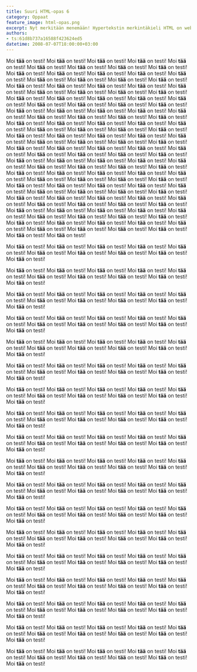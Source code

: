 ```yaml
---
title: Suuri HTML-opas 6
category: Oppaat
feature_image: html-opas.png
excerpt: Nyt merkitään menemään! Hypertekstin merkintäkieli HTML on web-ohjelmoinnin peruspilareita.
authors: 
- ts:61d8b737a16588f423624ed5
datetime: 2008-07-07T18:00:00+03:00
---
```


Moi **tää** on testi! Moi **tää** on testi! Moi **tää** on testi! Moi **tää** on testi!
Moi **tää** on testi! Moi **tää** on testi!
Moi **tää** on testi! Moi **tää** on testi!
Moi **tää** on testi! Moi **tää** on testi!
Moi **tää** on testi! Moi **tää** on testi!
Moi **tää** on testi! Moi **tää** on testi!
Moi **tää** on testi! Moi **tää** on testi!
Moi **tää** on testi! Moi **tää** on testi!
Moi **tää** on testi! Moi **tää** on testi!
Moi **tää** on testi! Moi **tää** on testi!
Moi **tää** on testi! Moi **tää** on testi!
Moi **tää** on testi! Moi **tää** on testi!
Moi **tää** on testi! Moi **tää** on testi!
Moi **tää** on testi! Moi **tää** on testi!
Moi **tää** on testi! Moi **tää** on testi!
Moi **tää** on testi! Moi **tää** on testi!
Moi **tää** on testi! Moi **tää** on testi!
Moi **tää** on testi! Moi **tää** on testi!
Moi **tää** on testi! Moi **tää** on testi!
Moi **tää** on testi! Moi **tää** on testi!
Moi **tää** on testi! Moi **tää** on testi!
Moi **tää** on testi! Moi **tää** on testi!
Moi **tää** on testi! Moi **tää** on testi!
Moi **tää** on testi! Moi **tää** on testi!
Moi **tää** on testi! Moi **tää** on testi!
Moi **tää** on testi! Moi **tää** on testi!
Moi **tää** on testi! Moi **tää** on testi!
Moi **tää** on testi! Moi **tää** on testi!
Moi **tää** on testi! Moi **tää** on testi!
Moi **tää** on testi! Moi **tää** on testi!
Moi **tää** on testi! Moi **tää** on testi!
Moi **tää** on testi! Moi **tää** on testi!
Moi **tää** on testi! Moi **tää** on testi!
Moi **tää** on testi! Moi **tää** on testi!
Moi **tää** on testi! Moi **tää** on testi!
Moi **tää** on testi! Moi **tää** on testi!
Moi **tää** on testi! Moi **tää** on testi!
Moi **tää** on testi! Moi **tää** on testi!
Moi **tää** on testi! Moi **tää** on testi!
Moi **tää** on testi! Moi **tää** on testi!
Moi **tää** on testi! Moi **tää** on testi!
Moi **tää** on testi! Moi **tää** on testi!
Moi **tää** on testi! Moi **tää** on testi!
Moi **tää** on testi! Moi **tää** on testi!
Moi **tää** on testi! Moi **tää** on testi!
Moi **tää** on testi! Moi **tää** on testi!
Moi **tää** on testi! Moi **tää** on testi!
Moi **tää** on testi! Moi **tää** on testi!
Moi **tää** on testi! Moi **tää** on testi!
Moi **tää** on testi! Moi **tää** on testi!
Moi **tää** on testi! Moi **tää** on testi!
Moi **tää** on testi! Moi **tää** on testi!
Moi **tää** on testi! Moi **tää** on testi!
Moi **tää** on testi! Moi **tää** on testi!
Moi **tää** on testi! Moi **tää** on testi!
Moi **tää** on testi! Moi **tää** on testi!
Moi **tää** on testi! Moi **tää** on testi!
Moi **tää** on testi! Moi **tää** on testi!
Moi **tää** on testi! Moi **tää** on testi!
Moi **tää** on testi! Moi **tää** on testi!
Moi **tää** on testi! Moi **tää** on testi!
Moi **tää** on testi! Moi **tää** on testi!
Moi **tää** on testi! Moi **tää** on testi!


Moi **tää** on testi! Moi **tää** on testi!
Moi **tää** on testi! Moi **tää** on testi!
Moi **tää** on testi! Moi **tää** on testi!
Moi **tää** on testi! Moi **tää** on testi!
Moi **tää** on testi! Moi **tää** on testi!


Moi **tää** on testi! Moi **tää** on testi!
Moi **tää** on testi! Moi **tää** on testi!
Moi **tää** on testi! Moi **tää** on testi!
Moi **tää** on testi! Moi **tää** on testi!
Moi **tää** on testi! Moi **tää** on testi!


Moi **tää** on testi! Moi **tää** on testi!
Moi **tää** on testi! Moi **tää** on testi!
Moi **tää** on testi! Moi **tää** on testi!
Moi **tää** on testi! Moi **tää** on testi!
Moi **tää** on testi! Moi **tää** on testi!


Moi **tää** on testi! Moi **tää** on testi!
Moi **tää** on testi! Moi **tää** on testi!
Moi **tää** on testi! Moi **tää** on testi!
Moi **tää** on testi! Moi **tää** on testi!
Moi **tää** on testi! Moi **tää** on testi!


Moi **tää** on testi! Moi **tää** on testi!
Moi **tää** on testi! Moi **tää** on testi!
Moi **tää** on testi! Moi **tää** on testi!
Moi **tää** on testi! Moi **tää** on testi!
Moi **tää** on testi! Moi **tää** on testi!


Moi **tää** on testi! Moi **tää** on testi!
Moi **tää** on testi! Moi **tää** on testi!
Moi **tää** on testi! Moi **tää** on testi!
Moi **tää** on testi! Moi **tää** on testi!
Moi **tää** on testi! Moi **tää** on testi!


Moi **tää** on testi! Moi **tää** on testi!
Moi **tää** on testi! Moi **tää** on testi!
Moi **tää** on testi! Moi **tää** on testi!
Moi **tää** on testi! Moi **tää** on testi!
Moi **tää** on testi! Moi **tää** on testi!


Moi **tää** on testi! Moi **tää** on testi!
Moi **tää** on testi! Moi **tää** on testi!
Moi **tää** on testi! Moi **tää** on testi!
Moi **tää** on testi! Moi **tää** on testi!
Moi **tää** on testi! Moi **tää** on testi!


Moi **tää** on testi! Moi **tää** on testi!
Moi **tää** on testi! Moi **tää** on testi!
Moi **tää** on testi! Moi **tää** on testi!
Moi **tää** on testi! Moi **tää** on testi!
Moi **tää** on testi! Moi **tää** on testi!


Moi **tää** on testi! Moi **tää** on testi!
Moi **tää** on testi! Moi **tää** on testi!
Moi **tää** on testi! Moi **tää** on testi!
Moi **tää** on testi! Moi **tää** on testi!
Moi **tää** on testi! Moi **tää** on testi!


Moi **tää** on testi! Moi **tää** on testi!
Moi **tää** on testi! Moi **tää** on testi!
Moi **tää** on testi! Moi **tää** on testi!
Moi **tää** on testi! Moi **tää** on testi!
Moi **tää** on testi! Moi **tää** on testi!


Moi **tää** on testi! Moi **tää** on testi!
Moi **tää** on testi! Moi **tää** on testi!
Moi **tää** on testi! Moi **tää** on testi!
Moi **tää** on testi! Moi **tää** on testi!
Moi **tää** on testi! Moi **tää** on testi!


Moi **tää** on testi! Moi **tää** on testi!
Moi **tää** on testi! Moi **tää** on testi!
Moi **tää** on testi! Moi **tää** on testi!
Moi **tää** on testi! Moi **tää** on testi!
Moi **tää** on testi! Moi **tää** on testi!


Moi **tää** on testi! Moi **tää** on testi!
Moi **tää** on testi! Moi **tää** on testi!
Moi **tää** on testi! Moi **tää** on testi!
Moi **tää** on testi! Moi **tää** on testi!
Moi **tää** on testi! Moi **tää** on testi!


Moi **tää** on testi! Moi **tää** on testi!
Moi **tää** on testi! Moi **tää** on testi!
Moi **tää** on testi! Moi **tää** on testi!
Moi **tää** on testi! Moi **tää** on testi!
Moi **tää** on testi! Moi **tää** on testi!


Moi **tää** on testi! Moi **tää** on testi!
Moi **tää** on testi! Moi **tää** on testi!
Moi **tää** on testi! Moi **tää** on testi!
Moi **tää** on testi! Moi **tää** on testi!
Moi **tää** on testi! Moi **tää** on testi!


Moi **tää** on testi! Moi **tää** on testi!
Moi **tää** on testi! Moi **tää** on testi!
Moi **tää** on testi! Moi **tää** on testi!
Moi **tää** on testi! Moi **tää** on testi!
Moi **tää** on testi! Moi **tää** on testi!


Moi **tää** on testi! Moi **tää** on testi!
Moi **tää** on testi! Moi **tää** on testi!
Moi **tää** on testi! Moi **tää** on testi!
Moi **tää** on testi! Moi **tää** on testi!
Moi **tää** on testi! Moi **tää** on testi!




